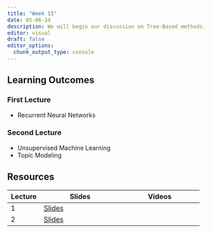 ```yaml
---
title: "Week 15"
date: 05-06-24
description: We will begin our discussion on Tree-Based methods.
editor: visual
draft: false
editor_options: 
  chunk_output_type: console
---
```


## Learning Outcomes

### First Lecture

-   Recurrent Neural Networks

### Second Lecture

-   Unsupervised Machine Learning
-   Topic Modeling

## Resources

| Lecture | Slides                                                          | Videos |
|-------------|------------------------------|------------------------------|
| 1       | [Slides](https://m408.inqs.info/lectures/15a.html#/title-slide) |        |
| 2       | [Slides](https://m408.inqs.info/lectures/15b.html#/title-slide) |        |
